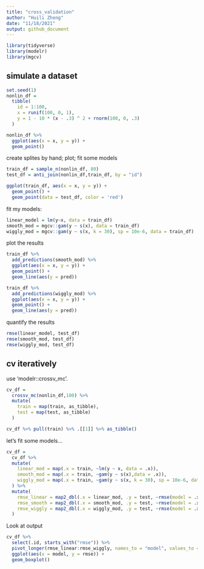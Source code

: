 ```yaml
---
title: "cross_validation"
author: "Huili Zheng"
date: "11/18/2021"
output: github_document
---
```


```r
library(tidyverse)
library(modelr)
library(mgcv)
```

## simulate a dataset

```r
set.seed(1)
nonlin_df = 
  tibble(
    id = 1:100,
    x = runif(100, 0, 1),
    y = 1 - 10 * (x - .3) ^ 2 + rnorm(100, 0, .3)
  )

nonlin_df %>% 
  ggplot(aes(x = x, y = y)) + 
  geom_point()
```

create splites by hand; plot; fit some models

```r
train_df = sample_n(nonlin_df, 80)
test_df = anti_join(nonlin_df,train_df, by = "id")

ggplot(train_df, aes(x = x, y = y)) +
  geom_point() +
  geom_point(data = test_df, color = 'red')
```

fit my models:

```r
linear_model = lm(y~x, data = train_df)
smooth_mod = mgcv::gam(y ~ s(x), data = train_df)
wiggly_mod = mgcv::gam(y ~ s(x, k = 30), sp = 10e-6, data = train_df)
```

plot the results

```r
train_df %>%
  add_predictions(smooth_mod) %>%
  ggplot(aes(x = x, y = y)) +
  geom_point() +
  geom_line(aes(y = pred))

train_df %>%
  add_predictions(wiggly_mod) %>%
  ggplot(aes(x = x, y = y)) +
  geom_point() +
  geom_line(aes(y = pred))
```

quantify the results
```r
rmse(linear_model, test_df)
rmse(smooth_mod, test_df)
rmse(wiggly_mod, test_df)
```

## cv iteratively

use 'modelr::crossv_mc'.

```r
cv_df = 
  crossv_mc(nonlin_df,100) %>%
  mutate(
    train = map(train, as_tibble),
    test = map(test, as_tibble)
  )

cv_df %>% pull(train) %>% .[[1]] %>% as_tibble()
```

let's fit some models...
```r
cv_df = 
  cv_df %>%
  mutate(
    linear_mod = map(.x = train, ~lm(y ~ x, data = .x)),
    smooth_mod = map(.x = train, ~gam(y ~ s(x),data = .x)),
    wiggly_mod = map(.x = train, ~gam(y ~ s(x, k = 30), sp = 10e-6, data = .x))
  ) %>%
  mutate(
    rmse_linear = map2_dbl(.x = linear_mod, .y = test, ~rmse(model = .x, data = .y)),
    rmse_smooth = map2_dbl(.x = smooth_mod, .y = test, ~rmse(model = .x, data = .y)),
    rmse_wiggly = map2_dbl(.x = wiggly_mod, .y = test, ~rmse(model = .x, data = .y))
  )
```

Look at output

```r
cv_df %>%
  select(.id, starts_with("rmse")) %>%
  pivot_longer(rmse_linear:rmse_wiggly, names_to = "model", values_to = "rmse", names_prefix = "rmse") %>%
  ggplot(aes(x = model, y = rmse)) +
  geom_boxplot()
```

